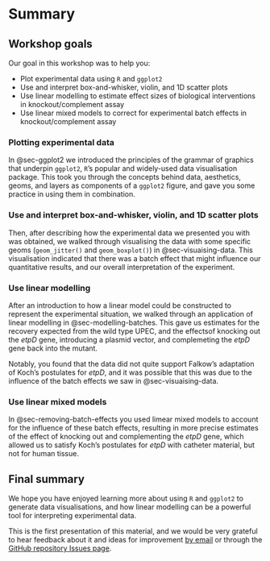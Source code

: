 # Summary { #sec-summary }

## Workshop goals

Our goal in this workshop was to help you:

- Plot experimental data using `R` and `ggplot2`
- Use and interpret box-and-whisker, violin, and 1D scatter plots
- Use linear modelling to estimate effect sizes of biological interventions in knockout/complement assay
- Use linear mixed models to correct for experimental batch effects in knockout/complement assay

### Plotting experimental data

In @sec-ggplot2 we introduced the principles of the grammar of graphics that underpin `ggplot2`, `R`'s popular and widely-used data visualisation package. This took you through the concepts behind data, aesthetics, geoms, and layers as components of a `ggplot2` figure, and gave you some practice in using them in combination.

### Use and interpret box-and-whisker, violin, and 1D scatter plots

Then, after describing how the experimental data we presented you with was obtained, we walked through visualising the data with some specific geoms (`geom_jitter()` and `geom_boxplot()`) in @sec-visuaising-data. This visualisation indicated that there was a batch effect that might influence our quantitative results, and our overall interpretation of the experiment.

### Use linear modelling

After an introduction to how a linear model could be constructed to represent the experimental situation, we walked through an application of linear modelling in @sec-modelling-batches. This gave us estimates for the recovery expected from the wild type UPEC, and the effectsof knocking out the _etpD_ gene, introducing a plasmid vector, and complemeting the _etpD_ gene back into the mutant.

Notably, you found that the data did not quite support Falkow's adaptation of Koch's postulates for _etpD_, and it was possible that this was due to the influence of the batch effects we saw in @sec-visuaising-data.

### Use linear mixed models

In @sec-removing-batch-effects you used limear mixed models to account for the influence of these batch effects, resulting in more precise estimates of the effect of knocking out and complementing the _etpD_ gene, which allowed us to satisfy Koch's postulates for _etpD_ with catheter material, but not for human tissue.

## Final summary

We hope you have enjoyed learning more about using `R` and `ggplot2` to generate data visualisations, and how linear modelling can be a powerful tool for interpreting experimental data.

This is the first presentation of this material, and we would be very grateful to hear feedback about it and ideas for improvement [by email](mailto:{{< var admin.email >}}) or through the [GitHub repository Issues page]({{< var github.issues >}}).



